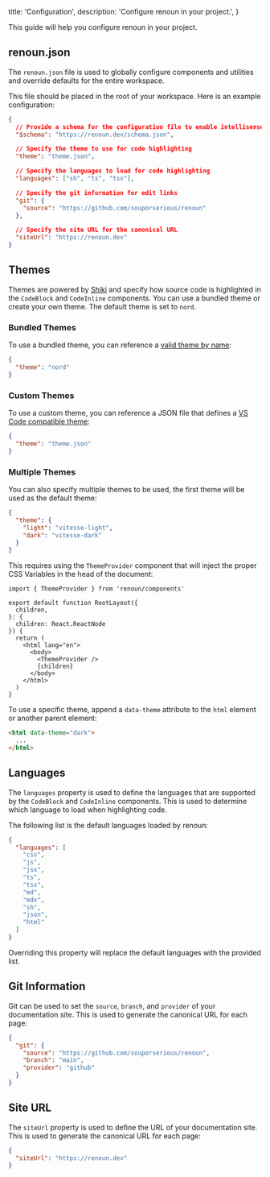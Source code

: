   title: 'Configuration',
  description: 'Configure renoun in your project.',
}

This guide will help you configure renoun in your project.

## renoun.json

The `renoun.json` file is used to globally configure components and utilities and override defaults for the entire workspace.

This file should be placed in the root of your workspace. Here is an example configuration:

```json filename="renoun.json"
{
  // Provide a schema for the configuration file to enable intellisense
  "$schema": "https://renoun.dev/schema.json",

  // Specify the theme to use for code highlighting
  "theme": "theme.json",

  // Specify the languages to load for code highlighting
  "languages": ["sh", "ts", "tsx"],

  // Specify the git information for edit links
  "git": {
    "source": "https://github.com/souporserious/renoun"
  },

  // Specify the site URL for the canonical URL
  "siteUrl": "https://renoun.dev"
}
```

## Themes

Themes are powered by <a href="https://shiki.style" target="_blank" rel="noopener">Shiki</a> and specify how source code is highlighted in the `CodeBlock` and `CodeInline` components. You can use a bundled theme or create your own theme. The default theme is set to `nord`.

### Bundled Themes

To use a bundled theme, you can reference a <a href="https://shiki.matsu.io/themes" target="_blank" rel="noopener">valid theme by name</a>:

```json
{
  "theme": "nord"
}
```

### Custom Themes

To use a custom theme, you can reference a JSON file that defines a <a href="https://code.visualstudio.com/api/extension-guides/color-theme" target="_blank" rel="noopener">VS Code compatible theme</a>:

```json
{
  "theme": "theme.json"
}
```

### Multiple Themes

You can also specify multiple themes to be used, the first theme will be used as the default theme:

```json
{
  "theme": {
    "light": "vitesse-light",
    "dark": "vitesse-dark"
  }
}
```

This requires using the `ThemeProvider` component that will inject the proper CSS Variables in the head of the document:

```tsx
import { ThemeProvider } from 'renoun/components'

export default function RootLayout({
  children,
}: {
  children: React.ReactNode
}) {
  return (
    <html lang="en">
      <body>
        <ThemeProvider />
        {children}
      </body>
    </html>
  )
}
```

To use a specific theme, append a `data-theme` attribute to the `html` element or another parent element:

```html
<html data-theme="dark">
  ...
</html>
```

## Languages

The `languages` property is used to define the languages that are supported by the `CodeBlock` and `CodeInline` components. This is used to determine which language to load when highlighting code.

The following list is the default languages loaded by renoun:

```json
{
  "languages": [
    "css",
    "js",
    "jsx",
    "ts",
    "tsx",
    "md",
    "mdx",
    "sh",
    "json",
    "html"
  ]
}
```

Overriding this property will replace the default languages with the provided list.

## Git Information

Git can be used to set the `source`, `branch`, and `provider` of your documentation site. This is used to generate the canonical URL for each page:

```json
{
  "git": {
    "source": "https://github.com/souporserious/renoun",
    "branch": "main",
    "provider": "github"
  }
}
```

## Site URL

The `siteUrl` property is used to define the URL of your documentation site. This is used to generate the canonical URL for each page:

```json
{
  "siteUrl": "https://renoun.dev"
}
```
